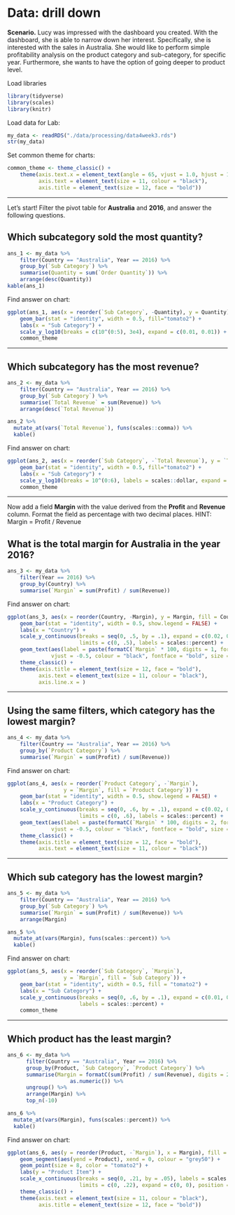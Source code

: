 # Data: drill down

**Scenario.** Lucy was impressed with the dashboard you created. With the dashboard, she is able to narrow down her interest. Specifically, she is interested with the sales in Australia. She would like to perform simple profitability analysis on the product category and sub-category, for specific year. Furthermore, she wants to have the option of going deeper to product level.

Load libraries
```r
library(tidyverse)
library(scales)
library(knitr)
```
Load data for Lab:
```r
my_data <- readRDS("./data/processing/data4week3.rds")
str(my_data)
```
Set common theme for charts:
```r
common_theme <- theme_classic() +
    theme(axis.text.x = element_text(angle = 65, vjust = 1.0, hjust = 1.0),
          axis.text = element_text(size = 11, colour = "black"),
          axis.title = element_text(size = 12, face = "bold"))
```

---

Let's start! Filter the pivot table for **Australia** and **2016**, and answer the following questions.

## Which subcategory sold the most quantity?
```r
ans_1 <- my_data %>%
    filter(Country == "Australia", Year == 2016) %>%
    group_by(`Sub Category`) %>%
    summarise(Quantity = sum(`Order Quantity`)) %>% 
    arrange(desc(Quantity))
kable(ans_1)
```
Find answer on chart:   
```r
ggplot(ans_1, aes(x = reorder(`Sub Category`, -Quantity), y = Quantity)) +
    geom_bar(stat = "identity", width = 0.5, fill="tomato2") +
    labs(x = "Sub Category") +
    scale_y_log10(breaks = c(10^(0:5), 3e4), expand = c(0.01, 0.01)) +
    common_theme
```

---

## Which subcategory has the most revenue?
```r
ans_2 <- my_data %>%
    filter(Country == "Australia", Year == 2016) %>%
    group_by(`Sub Category`) %>%
    summarise(`Total Revenue` = sum(Revenue)) %>% 
    arrange(desc(`Total Revenue`))

ans_2 %>%
  mutate_at(vars(`Total Revenue`), funs(scales::comma)) %>% 
  kable()
```
Find answer on chart:
```r
ggplot(ans_2, aes(x = reorder(`Sub Category`, -`Total Revenue`), y = `Total Revenue`)) +
    geom_bar(stat = "identity", width = 0.5, fill="tomato2") +
    labs(x = "Sub Category") +
    scale_y_log10(breaks = 10^(0:6), labels = scales::dollar, expand = c(0.01, 0)) +
    common_theme
```

---

Now add a field **Margin** with the value derived from the **Profit** and **Revenue** column. Format the field as percentage with two decimal places. HINT: Margin = Profit / Revenue

## What is the total margin for Australia in the year 2016?   
```r
ans_3 <- my_data %>% 
    filter(Year == 2016) %>% 
    group_by(Country) %>% 
    summarise(`Margin` = sum(Profit) / sum(Revenue))
```
Find answer on chart:   
```r
ggplot(ans_3, aes(x = reorder(Country, -Margin), y = Margin, fill = Country)) +
    geom_bar(stat = "identity", width = 0.5, show.legend = FALSE) +
    labs(x = "Country") +
    scale_y_continuous(breaks = seq(0, .5, by = .1), expand = c(0.02, 0.0),
                       limits = c(0, .5), labels = scales::percent) +
    geom_text(aes(label = paste(formatC(`Margin` * 100, digits = 1, format = "f"), "%")),
              vjust = -0.5, colour = "black", fontface = "bold", size = 5) +
    theme_classic() +
    theme(axis.title = element_text(size = 12, face = "bold"),
          axis.text = element_text(size = 11, colour = "black"),
          axis.line.x = )
```

---

## Using the same filters, which category has the lowest margin?
```r
ans_4 <- my_data %>%
    filter(Country == "Australia", Year == 2016) %>%
    group_by(`Product Category`) %>%
    summarise(`Margin` = sum(Profit) / sum(Revenue))
```
Find answer on chart: 
```r
ggplot(ans_4, aes(x = reorder(`Product Category`, -`Margin`),
                  y = `Margin`, fill = `Product Category`)) +
    geom_bar(stat = "identity", width = 0.5, show.legend = FALSE) +
    labs(x = "Product Category") +
    scale_y_continuous(breaks = seq(0, .6, by = .1), expand = c(0.02, 0.0),
                       limits = c(0, .6), labels = scales::percent) +
    geom_text(aes(label = paste(formatC(`Margin` * 100, digits = 2, format = "f"), "%")),
              vjust = -0.5, colour = "black", fontface = "bold", size = 5) +
    theme_classic() +
    theme(axis.title = element_text(size = 12, face = "bold"),
          axis.text = element_text(size = 11, colour = "black"))
```

---

## Which sub category has the lowest margin?
```r
ans_5 <- my_data %>%
    filter(Country == "Australia", Year == 2016) %>%
    group_by(`Sub Category`) %>%
    summarise(`Margin` = sum(Profit) / sum(Revenue)) %>% 
    arrange(Margin)

ans_5 %>%
  mutate_at(vars(Margin), funs(scales::percent)) %>% 
  kable()
```
Find answer on chart:   
```r
ggplot(ans_5, aes(x = reorder(`Sub Category`, `Margin`),
                  y = `Margin`, fill = `Sub Category`)) +
    geom_bar(stat = "identity", width = 0.5, fill = "tomato2") +
    labs(x = "Sub Category") +
    scale_y_continuous(breaks = seq(0, .6, by = .1), expand = c(0.01, 0.0),
                       labels = scales::percent) +
    common_theme
```

---

## Which product has the least margin?
```r
ans_6 <- my_data %>%
      filter(Country == "Australia", Year == 2016) %>%
      group_by(Product, `Sub Category`, `Product Category`) %>%
      summarise(Margin = formatC(sum(Profit) / sum(Revenue), digits = 2, format = "f") %>% 
                    as.numeric()) %>%
      ungroup() %>% 
      arrange(Margin) %>% 
      top_n(-10)

ans_6 %>%
  mutate_at(vars(Margin), funs(scales::percent)) %>% 
  kable()
```
Find answer on chart:
```r
ggplot(ans_6, aes(y = reorder(Product, -`Margin`), x = Margin), fill = Product) +
    geom_segment(aes(yend = Product), xend = 0, colour = "grey50") +
    geom_point(size = 8, color = "tomato2") +
    labs(y = "Product Item") +
    scale_x_continuous(breaks = seq(0, .21, by = .05), labels = scales::percent,
                       limits = c(0, .22), expand = c(0, 0), position = "top") +
    theme_classic() +
    theme(axis.text = element_text(size = 11, colour = "black"),
          axis.title = element_text(size = 12, face = "bold"))
```